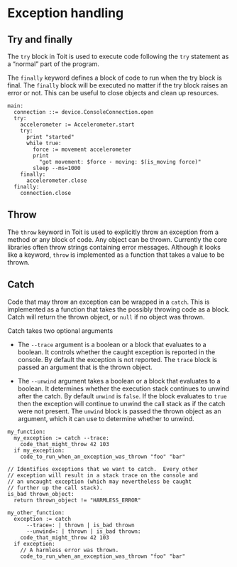 # Exception handling

## Try and finally

The `try` block in Toit is used to execute code following the `try` statement as a “normal” part of the program.

The `finally` keyword defines a block of code to run when the try block is final.
The `finally` block will be executed no matter if the try block raises an error or not.
This can be useful to close objects and clean up resources.

```
main:
  connection ::= device.ConsoleConnection.open
  try:
    accelerometer := Accelerometer.start
    try:
      print "started"
      while true:
        force := movement accelerometer
        print
          "got movement: $force - moving: $(is_moving force)"
        sleep --ms=1000
    finally:
      accelerometer.close
  finally:
    connection.close
```

## Throw

The `throw` keyword in Toit is used to explicitly throw an exception from a
method or any block of code. Any object can be thrown. Currently the core
libraries often throw strings containing error messages. Although it looks like
a keyword, `throw` is implemented as a function that takes a value to be
thrown.

## Catch

Code that may throw an exception can be wrapped in a `catch`. This is
implemented as a function that takes the possibly throwing code as a block.
Catch will return the thrown object, or `null` if no object was thrown.

Catch takes two optional arguments

- The `--trace` argument is a boolean or a block that evaluates to a boolean.
  It controls whether the caught exception is reported in the console. By default
  the exception is not reported. The `trace` block is passed an argument that is
  the thrown object.

- The `--unwind` argument takes a boolean or a block that evaluates to a
  boolean. It determines whether the execution stack continues to unwind after
  the catch. By default `unwind` is `false`. If the block evaluates to `true`
  then the exception will continue to unwind the call stack as if the catch were
  not present. The `unwind` block is passed the thrown object as an argument,
  which it can use to determine whether to unwind.

```
my_function:
  my_exception := catch --trace:
    code_that_might_throw 42 103
  if my_exception:
    code_to_run_when_an_exception_was_thrown "foo" "bar"

// Identifies exceptions that we want to catch.  Every other
// exception will result in a stack trace on the console and
// an uncaught exception (which may nevertheless be caught
// further up the call stack).
is_bad thrown_object:
  return thrown_object != "HARMLESS_ERROR"

my_other_function:
  exception := catch
      --trace=: | thrown | is_bad thrown
      --unwind=: | thrown | is_bad thrown:
    code_that_might_throw 42 103
  if exception:
    // A harmless error was thrown.
    code_to_run_when_an_exception_was_thrown "foo" "bar"
```
